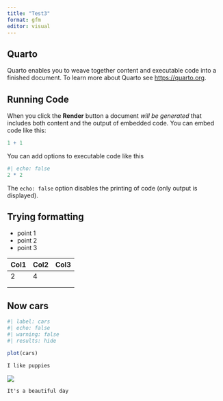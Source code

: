 ```yaml
---
title: "Test3"
format: gfm
editor: visual
---
```


## Quarto

Quarto enables you to weave together content and executable code into a finished document. To learn more about Quarto see <https://quarto.org>.

## Running Code

When you click the **Render** button a document *will be generated* that includes both content and the output of embedded code. You can embed code like this:

```r
1 + 1
```

You can add options to executable code like this

```r
#| echo: false
2 * 2
```

The `echo: false` option disables the printing of code (only output is displayed).

## **Trying formatting**

-   point 1
-   point 2
-   point 3

| Col1 | Col2 | Col3 |
|------|------|------|
| 2    | 4    |      |
|      |      |      |
|      |      |      |

## Now cars

```r
#| label: cars
#| echo: false
#| warning: false
#| results: hide

plot(cars)
```

``` fasm
I like puppies
```

![](https://media.4-paws.org/1/e/d/6/1ed6da75afe37d82757142dc7c6633a532f53a7d/VIER%20PFOTEN_2019-03-15_001-2886x1999-1920x1330.jpg)

```         
It's a beautiful day
```
